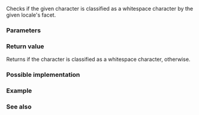 {{cpp/title|isspace{{small|(std::locale)}}}}
{{cpp/locale/navbar}}
{{ddcl|header=locale|
template&lt; class CharT &gt;
bool isspace( CharT ch, const locale&amp; loc );
}}

Checks if the given character is classified as a whitespace character by the given locale's {{lc|std::ctype}} facet.

===Parameters===
{{par begin}}
{{par|ch|character}}
{{par|loc|locale}}
{{par end}}

===Return value===
Returns {{c|true}} if the character is classified as a whitespace character, {{c|false}} otherwise.

===Possible implementation===
{{eq fun
|1=
template&lt;class CharT&gt;
bool isspace(CharT ch, const std::locale&amp; loc)
{
    return std::use_facet&lt;std::ctype&lt;CharT&gt;&gt;(loc).is(std::ctype_base::space, ch);
}
}}

===Example===
{{example
|Demonstrates the use of {{tt|std::isspace()}} with different locales (OS-specific).
|code=
#include &lt;iostream&gt;
#include &lt;locale&gt;

void try_with(wchar_t c, const char* loc)
{
    std::wcout &lt;&lt; "isspace('" &lt;&lt; c &lt;&lt; "', locale(\"" &lt;&lt; loc &lt;&lt; "\")) returned "
               &lt;&lt; std::boolalpha &lt;&lt; std::isspace(c, std::locale(loc)) &lt;&lt; '\n';
}

int main()
{
    const wchar_t EM_SPACE = L'\u2003'; // Unicode character 'EM SPACE'
    try_with(EM_SPACE, "C");
    try_with(EM_SPACE, "en_US.UTF8");
}
|p=true
|output=
isspace(' ', locale("C")) returned false
isspace(' ', locale("en_US.UTF8")) returned true
}}

===See also===
{{dsc begin}}
{{dsc inc|cpp/string/byte/dsc isspace}}
{{dsc inc|cpp/string/wide/dsc iswspace}}
{{dsc end}}

{{langlinks|de|es|fr|it|ja|pt|ru|zh}}